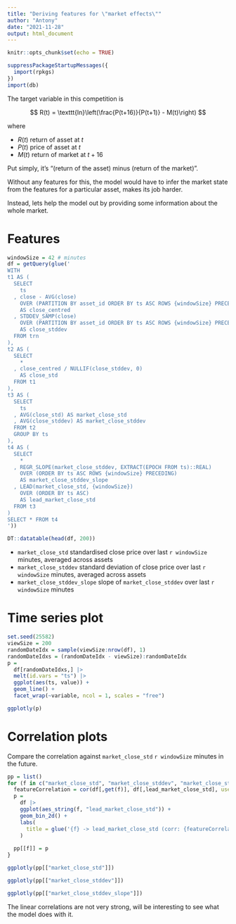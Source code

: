 ```yaml
---
title: "Deriving features for \"market effects\""
author: "Antony"
date: "2021-11-28"
output: html_document
---
```


```r
knitr::opts_chunk$set(echo = TRUE)
```

```r
suppressPackageStartupMessages({
  import(rpkgs)
})
import(db)
```

The target variable in this competition is

$$
R(t) = \texttt{ln}\left(\frac{P(t+16)}{P(t+1)} - M(t)\right)
$$

where

* $R(t)$ return of asset at $t$
* $P(t)$ price of asset at $t$
* $M(t)$ return of market at $t+16$

Put simply, it's "(return of the asset) minus (return of the market)".

Without any features for this, the model would have to infer the market state
from the features for a particular asset, makes its job harder.

Instead, lets help the model out by providing some information about the whole market.

# Features

```r
windowSize = 42 # minutes
df = getQuery(glue('
WITH
t1 AS (
  SELECT
    ts
  , close - AVG(close)
    OVER (PARTITION BY asset_id ORDER BY ts ASC ROWS {windowSize} PRECEDING)
    AS close_centred
  , STDDEV_SAMP(close)
    OVER (PARTITION BY asset_id ORDER BY ts ASC ROWS {windowSize} PRECEDING)
    AS close_stddev
  FROM trn
),
t2 AS (
  SELECT
    *
  , close_centred / NULLIF(close_stddev, 0)
    AS close_std
  FROM t1
),
t3 AS (
  SELECT
    ts
  , AVG(close_std) AS market_close_std
  , AVG(close_stddev) AS market_close_stddev
  FROM t2
  GROUP BY ts
),
t4 AS (
  SELECT
    *
  , REGR_SLOPE(market_close_stddev, EXTRACT(EPOCH FROM ts)::REAL)
    OVER (ORDER BY ts ASC ROWS {windowSize} PRECEDING)
    AS market_close_stddev_slope
  , LEAD(market_close_std, {windowSize})
    OVER (ORDER BY ts ASC)
    AS lead_market_close_std
  FROM t3
)
SELECT * FROM t4
'))

DT::datatable(head(df, 200))
```

* `market_close_std` standardised close price over last `r windowSize` minutes, averaged across assets
* `market_close_stddev` standard deviation of close price over last `r windowSize` minutes, averaged across assets
* `market_close_stddev_slope` slope of `market_close_stddev` over last `r windowSize` minutes

# Time series plot

```r
set.seed(25582)
viewSize = 200
randomDateIdx = sample(viewSize:nrow(df), 1)
randomDateIdxs = (randomDateIdx - viewSize):randomDateIdx
p =
  df[randomDateIdxs,] |>
  melt(id.vars = "ts") |>
  ggplot(aes(ts, value)) +
  geom_line() +
  facet_wrap(~variable, ncol = 1, scales = "free")

ggplotly(p)
```

# Correlation plots

Compare the correlation against `market_close_std` `r windowSize` minutes in the future.

```r
pp = list()
for (f in c("market_close_std", "market_close_stddev", "market_close_stddev_slope")) {
  featureCorrelation = cor(df[,get(f)], df[,lead_market_close_std], use = "complete.obs")
  p =
    df |>
    ggplot(aes_string(f, "lead_market_close_std")) +
    geom_bin_2d() +
    labs(
      title = glue('{f} -> lead_market_close_std (corr: {featureCorrelation})')
    )
  
  pp[[f]] = p
}
```

```r
ggplotly(pp[["market_close_std"]])
```

```r
ggplotly(pp[["market_close_stddev"]])
```

```r
ggplotly(pp[["market_close_stddev_slope"]])
```

The linear correlations are not very strong, will be interesting to see what the model does with it.
